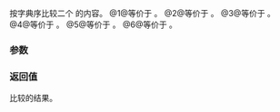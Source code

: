 {{cpp/title|1=operator ==,!=,&lt;,&lt;=,&gt;,&gt;= {{small|(std::span)}}}}
{{cpp/container/span/navbar}}
{{dcl begin}}
{{dcl | num = 1| 1=
template &lt;class T, std::ptrdiff_t X, class U, std::ptrdiff_t Y&gt;
constexpr bool operator==(std::span&lt;T, X&gt; l, std::span&lt;U, Y&gt; r);
}}
{{dcl | num = 2| 1=
template &lt;class T, std::ptrdiff_t X, class U, std::ptrdiff_t Y&gt;
constexpr bool operator!=(std::span&lt;T, X&gt; l, std::span&lt;U, Y&gt; r);
}}
{{dcl | num = 3| 1=
template &lt;class T, std::ptrdiff_t X, class U, std::ptrdiff_t Y&gt;
constexpr bool operator&lt;(std::span&lt;T, X&gt; l, std::span&lt;U, Y&gt; r);
}}
{{dcl | num = 4| 1=
template &lt;class T, std::ptrdiff_t X, class U, std::ptrdiff_t Y&gt;
constexpr bool operator&lt;=(std::span&lt;T, X&gt; l, std::span&lt;U, Y&gt; r);
}}
{{dcl | num = 5| 1=
template &lt;class T, std::ptrdiff_t X, class U, std::ptrdiff_t Y&gt;
constexpr bool operator&gt;(std::span&lt;T, X&gt; l, std::span&lt;U, Y&gt; r);
}}
{{dcl | num = 6| 1=
template &lt;class T, std::ptrdiff_t X, class U, std::ptrdiff_t Y&gt;
constexpr bool operator&gt;=(std::span&lt;T, X&gt; l, std::span&lt;U, Y&gt; r);
}}
{{dcl end}}

按字典序比较二个 {{tt|span}} 的内容。
@1@等价于 {{c|return std::equal(l.begin(), l.end(), r.begin(), r.end());}} 。
@2@等价于 {{c|1=return !(l == r);}} 。
@3@等价于 {{c|return std::lexicographical_compare(l.begin(), l.end(), r.begin(), r.end());}} 。
@4@等价于 {{c|1=return !(r &lt; l);}} 。
@5@等价于 {{c|1=return (r &lt; l);}} 。
@6@等价于 {{c|1=return !(l &lt; r);}} 。

=== 参数 ===
{{par begin}}
{{par | l, r |要比较的 span}}
{{par end}}

=== 返回值 ===
比较的结果。

{{langlinks|en|ja}}